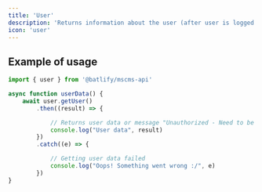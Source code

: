 ```yaml
---
title: 'User'
description: 'Returns information about the user (after user is logged in)'
icon: 'user'
---
```


## Example of usage
```ts
import { user } from '@batlify/mscms-api'

async function userData() {
    await user.getUser()
        .then((result) => {

            // Returns user data or message "Unauthorized - Need to be logged in"
            console.log("User data", result)
        })
        .catch((e) => {

            // Getting user data failed
            console.log("Oops! Something went wrong :/", e)
        })
}
```